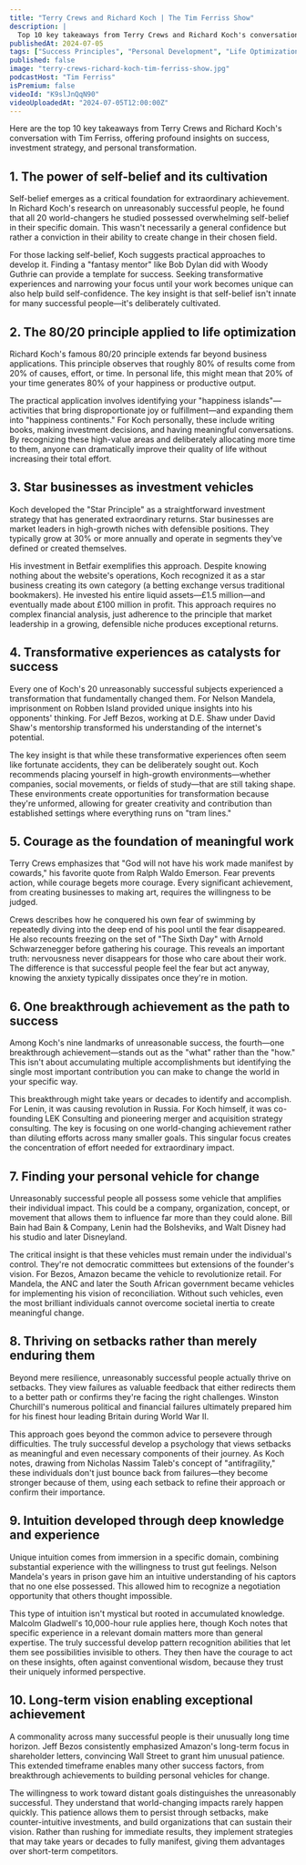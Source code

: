 ```yaml
---
title: "Terry Crews and Richard Koch | The Tim Ferriss Show"
description: |
  Top 10 key takeaways from Terry Crews and Richard Koch's conversation with Tim Ferriss, offering profound insights on success, investment strategy, and personal transformation.
publishedAt: 2024-07-05
tags: ["Success Principles", "Personal Development", "Life Optimization"]
published: false
image: "terry-crews-richard-koch-tim-ferriss-show.jpg"
podcastHost: "Tim Ferriss"
isPremium: false
videoId: "K9slJnQqN90"
videoUploadedAt: "2024-07-05T12:00:00Z"
---
```



<PodcastSummaryPageLayout frontmatter={frontmatter}>
Here are the top 10 key takeaways from Terry Crews and Richard Koch's conversation with Tim Ferriss, offering profound insights on success, investment strategy, and personal transformation.

## 1. The power of self-belief and its cultivation

Self-belief emerges as a critical foundation for extraordinary achievement. In Richard Koch's research on unreasonably successful people, he found that all 20 world-changers he studied possessed overwhelming self-belief in their specific domain. This wasn't necessarily a general confidence but rather a conviction in their ability to create change in their chosen field.

For those lacking self-belief, Koch suggests practical approaches to develop it. Finding a "fantasy mentor" like Bob Dylan did with Woody Guthrie can provide a template for success. Seeking transformative experiences and narrowing your focus until your work becomes unique can also help build self-confidence. The key insight is that self-belief isn't innate for many successful people—it's deliberately cultivated.

## 2. The 80/20 principle applied to life optimization

Richard Koch's famous 80/20 principle extends far beyond business applications. This principle observes that roughly 80% of results come from 20% of causes, effort, or time. In personal life, this might mean that 20% of your time generates 80% of your happiness or productive output.

The practical application involves identifying your "happiness islands"—activities that bring disproportionate joy or fulfillment—and expanding them into "happiness continents." For Koch personally, these include writing books, making investment decisions, and having meaningful conversations. By recognizing these high-value areas and deliberately allocating more time to them, anyone can dramatically improve their quality of life without increasing their total effort.

## 3. Star businesses as investment vehicles

Koch developed the "Star Principle" as a straightforward investment strategy that has generated extraordinary returns. Star businesses are market leaders in high-growth niches with defensible positions. They typically grow at 30% or more annually and operate in segments they've defined or created themselves.

His investment in Betfair exemplifies this approach. Despite knowing nothing about the website's operations, Koch recognized it as a star business creating its own category (a betting exchange versus traditional bookmakers). He invested his entire liquid assets—£1.5 million—and eventually made about £100 million in profit. This approach requires no complex financial analysis, just adherence to the principle that market leadership in a growing, defensible niche produces exceptional returns.

## 4. Transformative experiences as catalysts for success

Every one of Koch's 20 unreasonably successful subjects experienced a transformation that fundamentally changed them. For Nelson Mandela, imprisonment on Robben Island provided unique insights into his opponents' thinking. For Jeff Bezos, working at D.E. Shaw under David Shaw's mentorship transformed his understanding of the internet's potential.

The key insight is that while these transformative experiences often seem like fortunate accidents, they can be deliberately sought out. Koch recommends placing yourself in high-growth environments—whether companies, social movements, or fields of study—that are still taking shape. These environments create opportunities for transformation because they're unformed, allowing for greater creativity and contribution than established settings where everything runs on "tram lines."

## 5. Courage as the foundation of meaningful work

Terry Crews emphasizes that "God will not have his work made manifest by cowards," his favorite quote from Ralph Waldo Emerson. Fear prevents action, while courage begets more courage. Every significant achievement, from creating businesses to making art, requires the willingness to be judged.

Crews describes how he conquered his own fear of swimming by repeatedly diving into the deep end of his pool until the fear disappeared. He also recounts freezing on the set of "The Sixth Day" with Arnold Schwarzenegger before gathering his courage. This reveals an important truth: nervousness never disappears for those who care about their work. The difference is that successful people feel the fear but act anyway, knowing the anxiety typically dissipates once they're in motion.

## 6. One breakthrough achievement as the path to success

Among Koch's nine landmarks of unreasonable success, the fourth—one breakthrough achievement—stands out as the "what" rather than the "how." This isn't about accumulating multiple accomplishments but identifying the single most important contribution you can make to change the world in your specific way.

This breakthrough might take years or decades to identify and accomplish. For Lenin, it was causing revolution in Russia. For Koch himself, it was co-founding LEK Consulting and pioneering merger and acquisition strategy consulting. The key is focusing on one world-changing achievement rather than diluting efforts across many smaller goals. This singular focus creates the concentration of effort needed for extraordinary impact.

## 7. Finding your personal vehicle for change

Unreasonably successful people all possess some vehicle that amplifies their individual impact. This could be a company, organization, concept, or movement that allows them to influence far more than they could alone. Bill Bain had Bain & Company, Lenin had the Bolsheviks, and Walt Disney had his studio and later Disneyland.

The critical insight is that these vehicles must remain under the individual's control. They're not democratic committees but extensions of the founder's vision. For Bezos, Amazon became the vehicle to revolutionize retail. For Mandela, the ANC and later the South African government became vehicles for implementing his vision of reconciliation. Without such vehicles, even the most brilliant individuals cannot overcome societal inertia to create meaningful change.

## 8. Thriving on setbacks rather than merely enduring them

Beyond mere resilience, unreasonably successful people actually thrive on setbacks. They view failures as valuable feedback that either redirects them to a better path or confirms they're facing the right challenges. Winston Churchill's numerous political and financial failures ultimately prepared him for his finest hour leading Britain during World War II.

This approach goes beyond the common advice to persevere through difficulties. The truly successful develop a psychology that views setbacks as meaningful and even necessary components of their journey. As Koch notes, drawing from Nicholas Nassim Taleb's concept of "antifragility," these individuals don't just bounce back from failures—they become stronger because of them, using each setback to refine their approach or confirm their importance.

## 9. Intuition developed through deep knowledge and experience

Unique intuition comes from immersion in a specific domain, combining substantial experience with the willingness to trust gut feelings. Nelson Mandela's years in prison gave him an intuitive understanding of his captors that no one else possessed. This allowed him to recognize a negotiation opportunity that others thought impossible.

This type of intuition isn't mystical but rooted in accumulated knowledge. Malcolm Gladwell's 10,000-hour rule applies here, though Koch notes that specific experience in a relevant domain matters more than general expertise. The truly successful develop pattern recognition abilities that let them see possibilities invisible to others. They then have the courage to act on these insights, often against conventional wisdom, because they trust their uniquely informed perspective.

## 10. Long-term vision enabling exceptional achievement

A commonality across many successful people is their unusually long time horizon. Jeff Bezos consistently emphasized Amazon's long-term focus in shareholder letters, convincing Wall Street to grant him unusual patience. This extended timeframe enables many other success factors, from breakthrough achievements to building personal vehicles for change.

The willingness to work toward distant goals distinguishes the unreasonably successful. They understand that world-changing impacts rarely happen quickly. This patience allows them to persist through setbacks, make counter-intuitive investments, and build organizations that can sustain their vision. Rather than rushing for immediate results, they implement strategies that may take years or decades to fully manifest, giving them advantages over short-term competitors.

</PodcastSummaryPageLayout>
